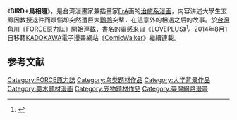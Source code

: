 《'''BIRD+鳥相隨'''》，是台湾漫畫家兼插畫家[[ErA|ErA]]画的[[治癒系|治癒系]][[漫画|漫画]]，内容讲述大學生玄鳳因教授退件而煩惱却突然遭巨大[[鸚鵡|鸚鵡]]突擊，在這意外的相遇之后的故事。於[[台灣角川|台灣角川]]《[[FORCE原力誌|FORCE原力誌]]》開始連載，書名的靈感来自《[[LOVEPLUS|LOVEPLUS]]》<ref>{{Cite news|url=http://gnn.gamer.com.tw/0/111070.html|title=【TiCA15】《BIRD+ 鳥相隨》作者ErA簽名會 分享創作困難、與鳥學會合作心情|language=zh-tw|publisher=[[巴哈姆特電玩資訊站|巴哈姆特電玩資訊站]]|author=Jessica|date=2015-02-14|accessdate=2015-03-01|archive-date=2015-02-27|archive-url=https://web.archive.org/web/20150227080037/http://gnn.gamer.com.tw/0/111070.html|dead-url=no}}</ref>。2014年8月1日移籍[[KADOKAWA|KADOKAWA]]電子漫畫網站《[[ComicWalker|ComicWalker]]》繼續連載。

== 参考文献 ==
{{Reflist}}

[[Category:FORCE原力誌|Category:FORCE原力誌]]
[[Category:鸟类题材作品|Category:鸟类题材作品]]
[[Category:大学背景作品|Category:大学背景作品]]
[[Category:美术题材漫画|Category:美术题材漫画]]
[[Category:宠物题材作品|Category:宠物题材作品]]
[[Category:臺灣網路漫畫|Category:臺灣網路漫畫]]